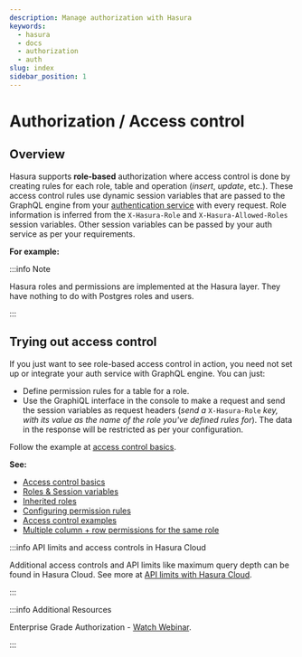 ```yaml
---
description: Manage authorization with Hasura
keywords:
  - hasura
  - docs
  - authorization
  - auth
slug: index
sidebar_position: 1
---
```



# Authorization / Access control

## Overview

Hasura supports **role-based** authorization where access control is
done by creating rules for each role, table and operation (*insert*,
*update*, etc.). These access control rules use dynamic session
variables that are passed to the GraphQL engine from your
[authentication service](/graphql/core/auth/authentication/index.mdx) with every request. Role
information is inferred from the `X-Hasura-Role` and
`X-Hasura-Allowed-Roles` session variables. Other session variables can
be passed by your auth service as per your requirements.

**For example:**

<Thumbnail
  src="/img/graphql/core/auth/hasura-perms.png"
  alt="Create a permission rule"
  width="800px"
/>

:::info Note

Hasura roles and permissions are implemented at the Hasura layer. They
have nothing to do with Postgres roles and users.

:::

## Trying out access control

If you just want to see role-based access control in action, you need
not set up or integrate your auth service with GraphQL engine. You can
just:

-   Define permission rules for a table for a role.
-   Use the GraphiQL interface in the console to make a request and send
    the session variables as request headers (*send a* `X-Hasura-Role`
    *key, with its value as the name of the role you've defined rules
    for*). The data in the response will be restricted as per your
    configuration.

Follow the example at [access control basics](/graphql/core/auth/authorization/basics.mdx).

**See:**

- [Access control basics](/graphql/core/auth/authorization/basics.mdx)
- [Roles & Session variables](/graphql/core/auth/authorization/roles-variables.mdx)
- [Inherited roles](/graphql/core/auth/authorization/inherited-roles.mdx)
- [Configuring permission rules](/graphql/core/auth/authorization/permission-rules.mdx)
- [Access control examples](/graphql/core/auth/authorization/common-roles-auth-examples.mdx)
- [Multiple column + row permissions for the same role](/graphql/core/auth/authorization/role-multiple-rules.mdx)

:::info API limits and access controls in Hasura Cloud

Additional access controls and API limits like maximum query depth can
be found in Hasura Cloud. See more at
[API limits with Hasura Cloud](/graphql/cloud/security/api-limits.mdx).

:::

:::info Additional Resources

Enterprise Grade Authorization - [Watch Webinar](https://hasura.io/events/webinar/authorization-modeling-hasura/?pg=docs&plcmt=body&cta=watch-webinar&tech=).

:::
